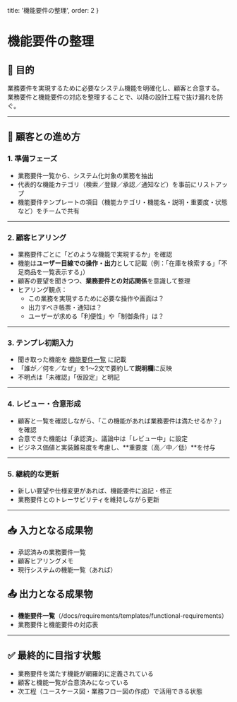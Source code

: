   title: '機能要件の整理', 
  order: 2 
}

# 機能要件の整理

## 🎯 目的
業務要件を実現するために必要なシステム機能を明確化し、顧客と合意する。  
業務要件と機能要件の対応を整理することで、以降の設計工程で抜け漏れを防ぐ。

---

## 🤝 顧客との進め方

### 1. 準備フェーズ
- 業務要件一覧から、システム化対象の業務を抽出  
- 代表的な機能カテゴリ（検索／登録／承認／通知など）を事前にリストアップ  
- 機能要件テンプレートの項目（機能カテゴリ・機能名・説明・重要度・状態など）をチームで共有  

---

### 2. 顧客ヒアリング
- 業務要件ごとに「どのような機能で実現するか」を確認  
- 機能は**ユーザー目線での操作・出力**として記載（例：「在庫を検索する」「不足商品を一覧表示する」）  
- 顧客の要望を聞きつつ、**業務要件との対応関係**を意識して整理  
- ヒアリング観点：
  - この業務を実現するために必要な操作や画面は？  
  - 出力すべき帳票・通知は？  
  - ユーザーが求める「利便性」や「制御条件」は？  

---

### 3. テンプレ初期入力
- 聞き取った機能を [機能要件一覧](/docs/requirements/templates/functional-requirements) に記載  
- 「誰が／何を／なぜ」を1〜2文で要約して**説明欄**に反映  
- 不明点は「未確認」「仮設定」と明記  

---

### 4. レビュー・合意形成
- 顧客と一覧を確認しながら、「この機能があれば業務要件は満たせるか？」を確認  
- 合意できた機能は「承認済」、議論中は「レビュー中」に設定  
- ビジネス価値と実装難易度を考慮し、**重要度（高／中／低）**を付与  

---

### 5. 継続的な更新
- 新しい要望や仕様変更があれば、機能要件に追記・修正  
- 業務要件とのトレーサビリティを維持しながら更新  

---

## 📥 入力となる成果物
- 承認済みの業務要件一覧  
- 顧客ヒアリングメモ  
- 現行システムの機能一覧（あれば）

## 📤 出力となる成果物
- **機能要件一覧**（/docs/requirements/templates/functional-requirements）  
- 業務要件と機能要件の対応表

---

## ✅ 最終的に目指す状態
- 業務要件を満たす機能が網羅的に定義されている  
- 顧客と機能一覧が合意済みになっている  
- 次工程（ユースケース図・業務フロー図の作成）で活用できる状態

